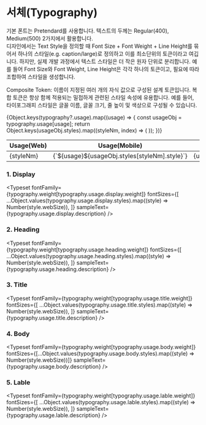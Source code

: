 
<Meta title="Design System/Foundation/Typography" />

# 서체(Typography)

기본 폰트는 Pretendard를 사용합니다. 텍스트의 두께는 Regular(400), Medium(500) 2가지에서
활용합니다.<br />
디자인에서는 Text Style을 정의할 때 Font Size + Font Weight + Line Height를 묶어서 하나의 스타일(e.g.
caption/large)로 정의하고 이를 최소단위의 토큰이라고 여깁니다. 하지만, 실제 개발 과정에서 텍스트 스타일은
더 작은 원자 단위로 분리합니다. 예를 들어 Font Size와 Font Weight, Line Height은 각각 하나의 토큰이고,
필요에 따라 조합하여 스타일을 생성합니다.<br />

<span className="bold">Composite Token:</span> 이름이 지정된 여러 개의 자식 값으로 구성된 설계 토큰입니다.
복합 토큰은 항상 함께 적용되는 밀접하게 관련된 스타일 속성에 유용합니다. 예를 들어, 타이포그래피 스타일은
글꼴 이름, 글꼴 크기, 줄 높이 및 색상으로 구성될 수 있습니다.

<table id="guide" style={{ width: "100%", margin: "40px 0" }}>
  <thead>
    <tr>
      <th>Usage(Web)</th>
      <th style={{ width: "13%" }}>Usage(Mobile)</th>
      <th>Style</th>
      <th>Web Size</th>
      <th>Mobile Size</th>
      <th>Weight</th>
      <th>Line Height</th>
      <th>Letter spacing</th>
      <th style={{ width: "25%" }}>Description</th>
    </tr>
  </thead>
  <tbody>
    {Object.keys(typography?.usage).map((usage) => {
      const usageObj = typography.usage[usage];
      return Object.keys(usageObj.styles).map((styleNm, index) => (
        <tr key={`${usage}-${index}`}>
          <td>{styleNm}</td>
          <td>{`${usage}${usageObj.styles[styleNm].style}`}</td>
          <td>{usageObj.styles[styleNm].style}</td>
          <td>{usageObj.styles[styleNm].webSize}</td>
          <td>{usageObj.styles[styleNm].mobileSize}</td>
          <td>{usageObj.weight}</td>
          <td>{usageObj.lineHeight}</td>
          <td>{usageObj.letterSpacing}</td>
          <td style={{ textAlign: "left" }}>{usageObj.description}</td>
        </tr>
      ));
    })}
  </tbody>
</table>

### 1. Display

<Typeset
  fontFamily={typography.weight[typography.usage.display.weight]}
  fontSizes={[
    ...Object.values(typography.usage.display.styles).map((style) => Number(style.webSize)),
  ]}
  sampleText={typography.usage.display.description}
/>

### 2. Heading

<Typeset
  fontFamily={typography.weight[typography.usage.heading.weight]}
  fontSizes={[
    ...Object.values(typography.usage.heading.styles).map((style) => Number(style.webSize)),
  ]}
  sampleText={typography.usage.heading.description}
/>

### 3. Title

<Typeset
  fontFamily={typography.weight[typography.usage.title.weight]}
  fontSizes={[
    ...Object.values(typography.usage.title.styles).map((style) => Number(style.webSize)),
  ]}
  sampleText={typography.usage.title.description}
/>

### 4. Body

<Typeset
  fontFamily={typography.weight[typography.usage.body.weight]}
  fontSizes={[...Object.values(typography.usage.body.styles).map((style) => Number(style.webSize))]}
  sampleText={typography.usage.body.description}
/>

### 5. Lable

<Typeset
  fontFamily={typography.weight[typography.usage.lable.weight]}
  fontSizes={[
    ...Object.values(typography.usage.lable.styles).map((style) => Number(style.webSize)),
  ]}
  sampleText={typography.usage.lable.description}
/>
